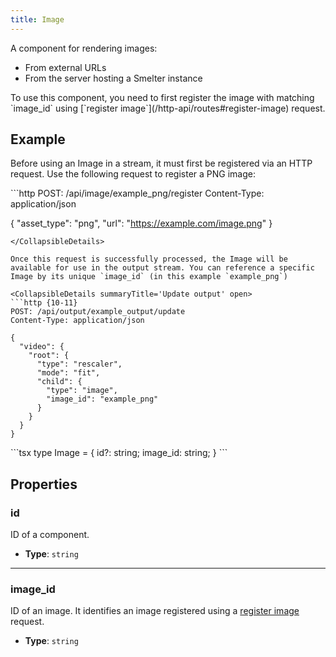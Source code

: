 ```yaml
---
title: Image
---
```


A component for rendering images:
- From external URLs
- From the server hosting a Smelter instance

<Aside> To use this component, you need to first register the image with matching `image_id` using [`register image`](/http-api/routes#register-image) request. </Aside>

## Example

Before using an Image in a stream, it must first be registered via an HTTP request. Use the following request to register a PNG image:

<CollapsibleDetails summaryTitle='Register PNG image' open>
```http
POST: /api/image/example_png/register
Content-Type: application/json

{
  "asset_type": "png",
  "url": "https://example.com/image.png"
}
```
</CollapsibleDetails>

Once this request is successfully processed, the Image will be available for use in the output stream. You can reference a specific Image by its unique `image_id` (in this example `example_png`)

<CollapsibleDetails summaryTitle='Update output' open>
```http {10-11}
POST: /api/output/example_output/update
Content-Type: application/json

{
  "video": {
    "root": {
      "type": "rescaler",
      "mode": "fit",
      "child": {
        "type": "image",
        "image_id": "example_png"
      }
    }
  }
}
```
</CollapsibleDetails>

<CollapsibleDetails summaryTitle='Type definitions'>
```tsx
type Image = {
  id?: string;
  image_id: string;
}
```
</CollapsibleDetails>


## Properties

### id
ID of a component.

- **Type**: `string`

---

### image_id
ID of an image. It identifies an image registered using a [register image](/http-api/routes#register-image) request.

- **Type**: `string`
